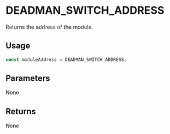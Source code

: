 # DEADMAN_SWITCH_ADDRESS

Returns the address of the module.

## Usage

```typescript copy
const moduleAddress = DEADMAN_SWITCH_ADDRESS;
```

## Parameters

None

## Returns

None
